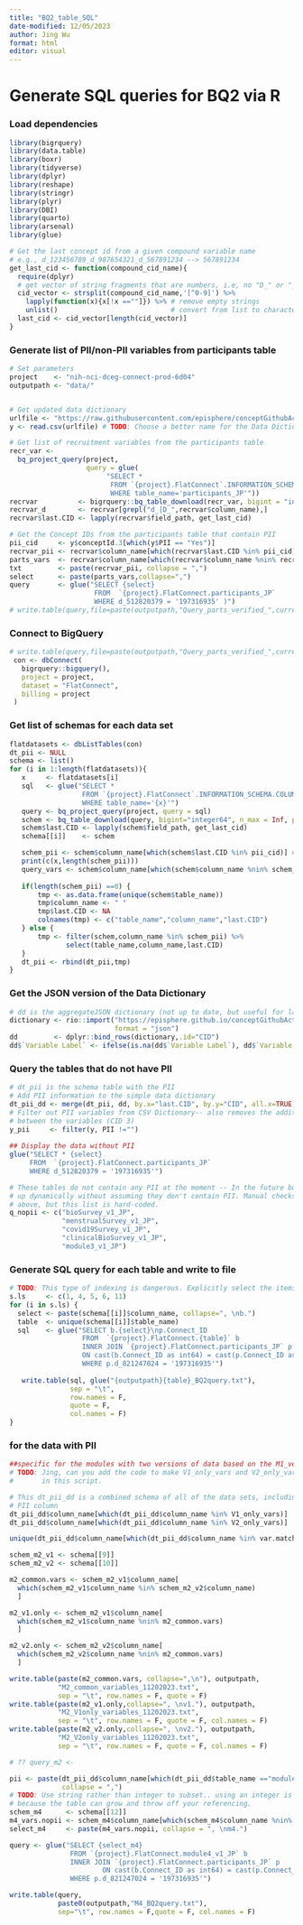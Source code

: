 ```yaml
---
title: "BQ2_table_SQL"
date-modified: 12/05/2023
author: Jing Wu
format: html
editor: visual
---
```


# Generate SQL queries for BQ2 via R

### Load dependencies

```r
library(bigrquery)
library(data.table)
library(boxr)
library(tidyverse)
library(dplyr)
library(reshape)  
library(stringr)
library(plyr)
library(DBI)
library(quarto)
library(arsenal)
library(glue)

# Get the last concept id from a given compound variable name
# e.g., d_123456789_d_987654321_d_567891234 --> 567891234
get_last_cid <- function(compound_cid_name){
  require(dplyr)
  # get vector of string fragments that are numbers, i.e, no "D_" or "_d_" etc.
  cid_vector <- strsplit(compound_cid_name,'[^0-9]') %>%
    lapply(function(x){x[!x ==""]}) %>% # remove empty strings
    unlist()                            # convert from list to character
  last_cid <- cid_vector[length(cid_vector)] 
}
```

### Generate list of PII/non-PII variables from participants table

```r
# Set parameters
project    <- "nih-nci-dceg-connect-prod-6d04"
outputpath <- "data/"


# Get updated data dictionary
urlfile <- "https://raw.githubusercontent.com/episphere/conceptGithubActions/master/csv/masterFile.csv" 
y <- read.csv(urlfile) # TODO: Choose a better name for the Data Dictionary

# Get list of recruitment variables from the participants table
recr_var <- 
  bq_project_query(project, 
                   query = glue(
                        "SELECT * 
                         FROM `{project}.FlatConnect`.INFORMATION_SCHEMA.COLUMN_FIELD_PATHS 
                         WHERE table_name='participants_JP'"))
recrvar          <- bigrquery::bq_table_download(recr_var, bigint = "integer64")
recrvar_d        <- recrvar[grepl("d_|D_",recrvar$column_name),]
recrvar$last.CID <- lapply(recrvar$field_path, get_last_cid)

# Get the Concept IDs from the participants table that contain PII
pii_cid     <- y$conceptId.3[which(y$PII == "Yes")]
recrvar_pii <- recrvar$column_name[which(recrvar$last.CID %in% pii_cid)] 
parts_vars  <- recrvar$column_name[which(recrvar$column_name %nin% recrvar_pii)] # no PII
txt         <- paste(recrvar_pii, collapse = ",")
select      <- paste(parts_vars,collapse=",")
query       <- glue("SELECT {select} 
                     FROM  `{project}.FlatConnect.participants_JP`  
                     WHERE d_512820379 = '197316935' )")
# write.table(query,file=paste(outputpath,"Query_parts_verified_",currentDate,".txt",sep=""))
```

### Connect to BigQuery

```r
# write.table(query,file=paste(outputpath,"Query_parts_verified_",currentDate,".txt",sep=""))
 con <- dbConnect(
   bigrquery::bigquery(),
   project = project,
   dataset = "FlatConnect",
   billing = project
 )
```

### Get list of schemas for each data set

```r
flatdatasets <- dbListTables(con)
dt_pii <- NULL
schema <- list()
for (i in 1:length(flatdatasets)){
   x     <- flatdatasets[i]
   sql   <- glue("SELECT * 
                  FROM `{project}.FlatConnect`.INFORMATION_SCHEMA.COLUMN_FIELD_PATHS 
                  WHERE table_name='{x}'")
   query <- bq_project_query(project, query = sql)
   schem <- bq_table_download(query, bigint="integer64", n_max = Inf, page_size = 500)
   schem$last.CID <- lapply(schem$field_path, get_last_cid)
   schema[[i]]    <- schem

   schem_pii <- schem$column_name[which(schem$last.CID %in% pii_cid)] # PII
   print(c(x,length(schem_pii)))
   query_vars <- schem$column_name[which(schem$column_name %nin% schem_pii)] # non-PII 
   
   if(length(schem_pii) ==0) {
       tmp <- as.data.frame(unique(schem$table_name))
       tmp$column_name <- " "
       tmp$last.CID <- NA
       colnames(tmp) <- c("table_name","column_name","last.CID")
   } else {
       tmp <- filter(schem,column_name %in% schem_pii) %>% 
              select(table_name,column_name,last.CID)
   }
   dt_pii <- rbind(dt_pii,tmp) 
}
```

### Get the JSON version of the Data Dictionary

```r
# dd is the aggregateJSON dictionary (not up to date, but useful for labelling)
dictionary <- rio::import("https://episphere.github.io/conceptGithubActions/aggregateCopy.json",
                          format = "json")
dd         <- dplyr::bind_rows(dictionary,.id="CID")
dd$`Variable Label` <- ifelse(is.na(dd$`Variable Label`), dd$`Variable Name`, dd$`Variable Label`)
```

### Query the tables that do not have PII

```r
# dt_pii is the schema table with the PII
# Add PII information to the simple data dictionary
dt_pii_dd <- merge(dt_pii, dd, by.x="last.CID", by.y="CID", all.x=TRUE)
# Filter out PII variables from CSV Dictionary-- also removes the additional lines
# between the variables (CID 3)
y_pii     <- filter(y, PII !="") 
 
## Display the data without PII
glue("SELECT * {select} 
     FROM  `{project}.FlatConnect.participants_JP` 
     WHERE d_512820379 = '197316935'")

# These tables do not contain any PII at the moment -- In the future build this 
# up dynamically without assuming they don't contain PII. Manual checks are done
# above, but this list is hard-coded.
q_nopii <- c("bioSurvey_v1_JP",
             "menstrualSurvey_v1_JP",
             "covid19Survey_v1_JP",
             "clinicalBioSurvey_v1_JP",
             "module3_v1_JP")
```

### Generate SQL query for each table and write to file

```r
# TODO: This type of indexing is dangerous. Explicitly select the items you want.
s.ls     <- c(1, 4, 5, 6, 11)
for (i in s.ls) {
  select <- paste(schema[[i]]$column_name, collapse=", \nb.")  
  table  <- unique(schema[[i]]$table_name)
  sql    <- glue("SELECT b.{select}\np.Connect_ID
                  FROM  `{project}.FlatConnect.{table}` b
                  INNER JOIN `{project}.FlatConnect.participants_JP` p 
                  ON cast(b.Connect_ID as int64) = cast(p.Connect_ID as int64)
                  WHERE p.d_821247024 = '197316935'")
  
   write.table(sql, glue("{outputpath}{table}_BQ2query.txt"), 
               sep = "\t", 
               row.names = F,
               quote = F,
               col.names = F)
}
```

### for the data with PII

```r
##specific for the modules with two versions of data based on the M1_version_combined_05022023.R
# TODO: Jing, can you add the code to make V1_only_vars and V2_only_vars available
#       in this script.

# This dt_pii_dd is a combined schema of all of the data sets, including the
# PII column
dt_pii_dd$column_name[which(dt_pii_dd$column_name %in% V1_only_vars)]
dt_pii_dd$column_name[which(dt_pii_dd$column_name %in% V2_only_vars)]

unique(dt_pii_dd$column_name[which(dt_pii_dd$column_name %in% var.matched)])

schem_m2_v1 <- schema[[9]]
schem_m2_v2 <- schema[[10]]

m2_common.vars <- schem_m2_v1$column_name[
  which(schem_m2_v1$column_name %in% schem_m2_v2$column_name)
  ]

m2_v1.only <- schem_m2_v1$column_name[
  which(schem_m2_v1$column_name %nin% m2_common.vars)
  ]

m2_v2.only <- schem_m2_v2$column_name[
  which(schem_m2_v2$column_name %nin% m2_common.vars)
  ]

write.table(paste(m2_common.vars, collapse=",\n"), outputpath,
            "M2_common_variables_11202023.txt", 
            sep = "\t", row.names = F, quote = F)
write.table(paste(m2_v1.only,collapse=", \nv1."), outputpath,
            "M2_V1only_variables_11202023.txt", 
            sep = "\t", row.names = F, quote = F, col.names = F)
write.table(paste(m2_v2.only,collapse=", \nv2."), outputpath,
            "M2_V2only_variables_11202023.txt", 
            sep = "\t", row.names = F, quote = F, col.names = F)

# ?? query_m2 <- 

pii <- paste(dt_pii_dd$column_name[which(dt_pii_dd$table_name =="module4_v1_JP")],
             collapse = ",")
# TODO: Use string rather than integer to subset.. using an integer is risky
# because the table can grow and throw off your referencing.
schem_m4      <- schema[[12]]
m4_vars.nopii <- schem_m4$column_name[which(schem_m4$column_name %nin% pii)]
select_m4     <- paste(m4_vars.nopii, collapse = ", \nm4.")

query <- glue("SELECT {select_m4} 
               FROM `{project}.FlatConnect.module4_v1_JP` b
               INNER JOIN `{project}.FlatConnect.participants_JP` p 
                       ON cast(b.Connect_ID as int64) = cast(p.Connect_ID as int64)
               WHERE p.d_821247024 = '197316935'")

write.table(query, 
            paste0(outputpath,"M4_BQ2query.txt"), 
            sep="\t", row.names = F,quote = F, col.names = F)
```
